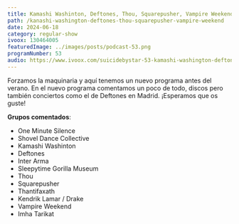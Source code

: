 ```yaml
---
title: Kamashi Washinton, Deftones, Thou, Squarepusher, Vampire Weekend
path: /kanashi-washington-deftones-thou-squarepusher-vampire-weekend
date: 2024-06-18
category: regular-show
ivoox: 130464005
featuredImage: ../images/posts/podcast-53.png
programNumber: 53
audio: https://www.ivoox.com/suicidebystar-53-kamashi-washington-deftones-squarepusher-vampire-weekend_mf_130464005_feed_1.mp3
---
```


Forzamos la maquinaria y aquí tenemos un nuevo programa antes del verano. En el nuevo programa comentamos un poco de todo, discos pero también conciertos como el de Deftones en Madrid. ¡Esperamos que os guste!

**Grupos comentados**:

- One Minute Silence
- Shovel Dance Collective
- Kamashi Washinton
- Deftones
- Inter Arma
- Sleepytime Gorilla Museum
- Thou
- Squarepusher
- Thantifaxath
- Kendrik Lamar / Drake
- Vampire Weekend
- Imha Tarikat
